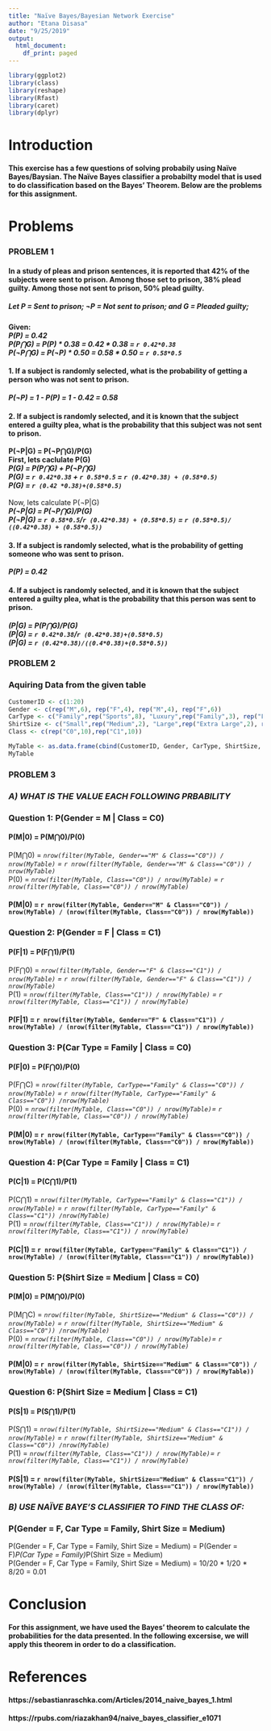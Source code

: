 ```yaml
---
title: "Naïve Bayes/Bayesian Network Exercise"
author: "Etana Disasa"
date: "9/25/2019"
output:
  html_document:
    df_print: paged
---
```


```r
library(ggplot2)
library(class)
library(reshape)
library(Rfast)
library(caret)
library(dplyr)
```

# Introduction

#### This exercise has a few questions of solving probabily using Naïve Bayes/Baysian. The Naïve Bayes classifier a probabilty model that is used to do classification based on the Bayes' Theorem. Below are the problems for this assignment. 

# Problems

### PROBLEM 1

#### In a study of pleas and prison sentences, it is reported that 42% of the subjects were sent to prison. Among those set to prison, 38% plead guilty. Among those not sent to prison, 50% plead guilty.

##### Let P = Sent to prison; ¬P = Not sent to prison; and G = Pleaded guilty;
<b>Given: <br>
<i>P(P) = 0.42 <br>
P(P⋂G) = P(P) * 0.38 = 0.42 * 0.38 = `r 0.42*0.38` <br>
P(¬P⋂G) = P(¬P) * 0.50 = 0.58 * 0.50 = `r 0.58*0.5`</i></b> <br>

#### 1. If a subject is randomly selected, what is the probability of getting a person who was not sent to prison. <br>
<b><i>P(¬P) = 1 - P(P) = 1 - 0.42 = 0.58</i></b>

#### 2. If a subject is randomly selected, and it is known that the subject entered a guilty plea, what is the probability that this subject was not sent to prison. <br>
<b>P(¬P|G) = P(¬P⋂G)/P(G) <br>
First, lets caclulate P(G) <br>
<i>P(G) = P(P⋂G) + P(¬P⋂G) <br>
P(G) = `r 0.42*0.38` + `r 0.58*0.5` = `r (0.42*0.38) + (0.58*0.5)` <br>
P(G) = `r (0.42 *0.38)+(0.58*0.5)` </i></b><br><br>
Now, lets calculate P(¬P|G)<br>
<i><b> P(¬P|G) = P(¬P⋂G)/P(G)<br>
P(¬P|G) = `r 0.58*0.5`/`r (0.42*0.38) + (0.58*0.5)` = `r (0.58*0.5)/ ((0.42*0.38) + (0.58*0.5))`</i></b>

#### 3. If a subject is randomly selected, what is the probability of getting someone who was sent to prison.
<b><i>P(P) = 0.42</i></b>

#### 4. If a subject is randomly selected, and it is known that the subject entered a guilty plea, what is the probability that this person was sent to prison.
<b><i>(P|G) = P(P⋂G)/P(G)<br>
(P|G) = `r 0.42*0.38`/`r (0.42*0.38)+(0.58*0.5)`<br>
(P|G) = `r (0.42*0.38)/((0.4*0.38)+(0.58*0.5))`</i></b>

### PROBLEM 2
### Aquiring Data from the given table
```r
CustomerID <- c(1:20)
Gender <- c(rep("M",6), rep("F",4), rep("M",4), rep("F",6))
CarType <- c("Family",rep("Sports",8), "Luxury",rep("Family",3), rep("Luxury",7))
ShirtSize <- c("Small",rep("Medium",2), "Large",rep("Extra Large",2), rep("Small",2),"Medium",rep("Large",2),"Extra Large","Medium","Extra Large",rep("Small",2),rep("Medium",3),"Large")
Class <- c(rep("C0",10),rep("C1",10))

MyTable <- as.data.frame(cbind(CustomerID, Gender, CarType, ShirtSize, Class))
MyTable
```


### PROBLEM 3
### <i>A) WHAT IS THE VALUE EACH FOLLOWING PRBABILITY</i>
### Question 1: P(Gender = M | Class = C0)

#### P(M|0) = P(M⋂0)/P(0)
P(M⋂0) = <i>`nrow(filter(MyTable, Gender=="M" & Class=="C0")) / nrow(MyTable)` = `r nrow(filter(MyTable, Gender=="M" & Class=="C0")) / nrow(MyTable)`</i><br>
P(0) = <i>`nrow(filter(MyTable, Class=="C0")) / nrow(MyTable)` = `r nrow(filter(MyTable, Class=="C0")) / nrow(MyTable)`</i>

#### P(M|0) = `r nrow(filter(MyTable, Gender=="M" & Class=="C0")) / nrow(MyTable) / (nrow(filter(MyTable, Class=="C0")) / nrow(MyTable))`


### Question 2: P(Gender = F | Class = C1)

#### P(F|1) = P(F⋂1)/P(1)
P(F⋂0) = <i>`nrow(filter(MyTable, Gender=="F" & Class=="C1")) / nrow(MyTable)` = `r nrow(filter(MyTable, Gender=="F" & Class=="C1")) / nrow(MyTable)`</i><br>
P(1) = <i>`nrow(filter(MyTable, Class=="C1")) / nrow(MyTable)` = `r nrow(filter(MyTable, Class=="C1")) / nrow(MyTable)`</i>

#### P(F|1) = `r nrow(filter(MyTable, Gender=="F" & Class=="C1")) / nrow(MyTable) / (nrow(filter(MyTable, Class=="C1")) / nrow(MyTable))`


### Question 3: P(Car Type = Family | Class = C0) 

#### P(F|0) = P(F⋂0)/P(0)
P(F⋂C) = <i>`nrow(filter(MyTable, CarType=="Family" & Class=="C0")) / nrow(MyTable)` = `r nrow(filter(MyTable, CarType=="Family" & Class=="C0")) /nrow(MyTable)`</i> <br>
P(0)   = <i>`nrow(filter(MyTable, Class=="C0")) / nrow(MyTable)`= `r nrow(filter(MyTable, Class=="C0")) / nrow(MyTable)`</i>

#### P(M|0) = `r nrow(filter(MyTable, CarType=="Family" & Class=="C0")) / nrow(MyTable) / (nrow(filter(MyTable, Class=="C0")) / nrow(MyTable))`


### Question 4: P(Car Type = Family | Class = C1)

#### P(C|1) = P(C⋂1)/P(1)
P(C⋂1) = <i>`nrow(filter(MyTable, CarType=="Family" & Class=="C1")) / nrow(MyTable)` = `r nrow(filter(MyTable, CarType=="Family" & Class=="C1")) /nrow(MyTable)`</i> <br>
P(1)   = <i>`nrow(filter(MyTable, Class=="C1")) / nrow(MyTable)`= `r nrow(filter(MyTable, Class=="C1")) / nrow(MyTable)`</i>

#### P(C|1) = `r nrow(filter(MyTable, CarType=="Family" & Class=="C1")) / nrow(MyTable) / (nrow(filter(MyTable, Class=="C1")) / nrow(MyTable))`


### Question 5: P(Shirt Size = Medium | Class = C0)

#### P(M|0) = P(M⋂0)/P(0)
P(M⋂C) = <i>`nrow(filter(MyTable, ShirtSize=="Medium" & Class=="C0")) / nrow(MyTable)` = `r nrow(filter(MyTable, ShirtSize=="Medium" & Class=="C0")) /nrow(MyTable)`</i> <br>
P(0)   = <i>`nrow(filter(MyTable, Class=="C0")) / nrow(MyTable)`= `r nrow(filter(MyTable, Class=="C0")) / nrow(MyTable)`</i>

#### P(M|0) = `r nrow(filter(MyTable, ShirtSize=="Medium" & Class=="C0")) / nrow(MyTable) / (nrow(filter(MyTable, Class=="C0")) / nrow(MyTable))`


### Question 6: P(Shirt Size = Medium | Class = C1)

#### P(S|1) = P(S⋂1)/P(1)
P(S⋂1) = <i>`nrow(filter(MyTable, ShirtSize=="Medium" & Class=="C1")) / nrow(MyTable)` = `r nrow(filter(MyTable, ShirtSize=="Medium" & Class=="C0")) /nrow(MyTable)`</i> <br>
P(1)   = <i>`nrow(filter(MyTable, Class=="C1")) / nrow(MyTable)`= `r nrow(filter(MyTable, Class=="C1")) / nrow(MyTable)`</i>

#### P(S|1) = `r nrow(filter(MyTable, ShirtSize=="Medium" & Class=="C1")) / nrow(MyTable) / (nrow(filter(MyTable, Class=="C1")) / nrow(MyTable))`

### <I>B) USE NAÏVE BAYE'S CLASSIFIER TO FIND THE CLASS OF: </i>
### P(Gender = F, Car Type = Family, Shirt Size = Medium)

P(Gender = F, Car Type = Family, Shirt Size = Medium) = P(Gender = F)*P(Car Type = Family)*P(Shirt Size = Medium)<br>
P(Gender = F, Car Type = Family, Shirt Size = Medium) = 10/20 * 1/20 * 8/20 = 0.01

# Conclusion
#### For this assignment, we have used the Bayes' theorem to calculate the probabilities for the data presented. In the following excersise, we will apply this theorem in order to do a classification. 

# References
#### https://sebastianraschka.com/Articles/2014_naive_bayes_1.html 
#### https://rpubs.com/riazakhan94/naive_bayes_classifier_e1071
